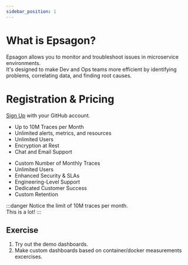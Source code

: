 ```yaml
---
sidebar_position: 1
---
```


# What is Epsagon?

Epsagon allows you to monitor and troubleshoot issues in microservice environments. <br />
It's designed to make Dev and Ops teams more efficient by identifying problems, correlating data, and finding root causes.

# Registration & Pricing

[Sign Up](https://app.epsagon.com/login) with your GitHub account.


<Tabs>
  <TabItem value="free" label="Free" default>
    <ul>
        <li> Up to 10M Traces per Month </li>
        <li> Unlimited alerts, metrics, and resources </li>
        <li> Unlimited Users </li>
        <li> Encryption at Rest </li>
        <li> Chat and Email Support </li>
    </ul>
  </TabItem>
  <TabItem value="enterprise" label="Enterprise">
    <ul>
        <li> Custom Number of Monthly Traces </li>
        <li> Unlimited Users </li>
        <li> Enhanced Security & SLAs </li>
        <li> Engineering-Level Support </li>
        <li> Dedicated Customer Success </li>
        <li> Custom Retention </li>
    </ul>
  </TabItem>
</Tabs>

:::danger
Notice the limit of 10M traces per month. <br />
This is a lot!
:::

## Exercise

1) Try out the demo dashboards. <br />
2) Make custom dashboards based on container/docker measurements excercises.